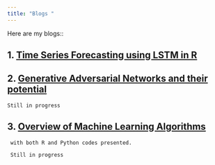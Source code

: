 ```yaml
---
title: "Blogs "
---
```


Here are my blogs::

## 1. [Time Series Forecasting using LSTM in R](http://rwanjohi.rbind.io/2018/04/05/time-series-forecasting-using-lstm-in-r/)





## 2. [Generative Adversarial Networks and their potential](http://rwanjohi.rbind.io/2018/04/14/generative-adversarial-networks/)

    Still in progress




## 3. [Overview of Machine Learning Algorithms](http://rwanjohi.rbind.io/2018/04/02/overview-of-machine-learning-algorithms/)

     with both R and Python codes presented.
     
     Still in progress